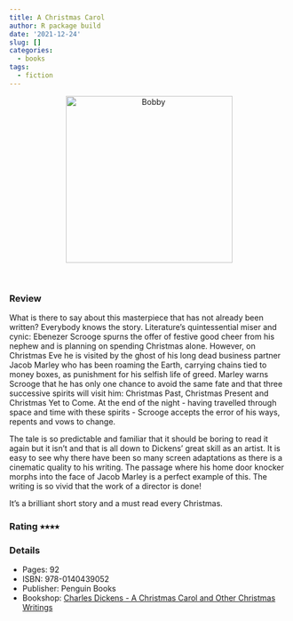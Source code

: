```yaml
---
title: A Christmas Carol
author: R package build
date: '2021-12-24'
slug: []
categories:
  - books
tags:
  - fiction
---
```


<center>
<img src="Charles Dickens - A Christmas Carol.jpg" 
alt="Bobby" class="center" height="300">
</center>
<br>

### Review

What is there to say about this masterpiece that has not already been written?
Everybody knows the story. Literature's quintessential miser and cynic: Ebenezer 
Scrooge spurns the offer of festive good cheer from his nephew and is planning 
on spending Christmas alone. However, on Christmas Eve he is visited by the 
ghost of his long dead business partner Jacob Marley who has been roaming the 
Earth, carrying chains tied to money boxes, as punishment for his selfish life 
of greed. Marley warns Scrooge that he has only one chance to avoid the same 
fate and that three successive spirits will visit him: Christmas Past, 
Christmas Present and Christmas Yet to Come. At the end of the night - having
travelled through space and time with these spirits - Scrooge accepts the 
error of his ways, repents and vows to change. 

The tale is so predictable and familiar that it should be boring to read it 
again but it isn't and that is all down to Dickens' great skill as an artist. 
It is easy to see why there have been so many screen adaptations as there is a 
cinematic quality to his writing. The passage where his home door knocker morphs 
into the face of Jacob Marley is a perfect example of this. The writing is so 
vivid that the work of a director is done! 

It's a brilliant short story and a must read every Christmas.

### Rating &#11089;&#11089;&#11089;&#11089;

### Details

* Pages: 92
* ISBN: 978-0140439052
* Publisher: Penguin Books
* Bookshop: [Charles Dickens - A Christmas Carol and Other Christmas Writings](https://uk.bookshop.org/a/9445/9780140439052)



